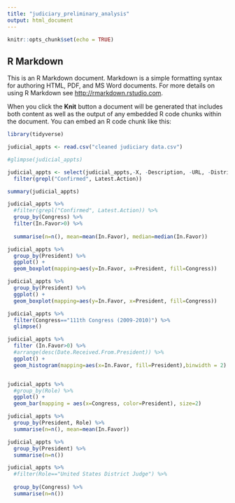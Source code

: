 ```yaml
---
title: "judiciary_preliminary_analysis"
output: html_document
---
```


```r
knitr::opts_chunk$set(echo = TRUE)
```

## R Markdown

This is an R Markdown document. Markdown is a simple formatting syntax for authoring HTML, PDF, and MS Word documents. For more details on using R Markdown see <http://rmarkdown.rstudio.com>.

When you click the **Knit** button a document will be generated that includes both content as well as the output of any embedded R code chunks within the document. You can embed an R code chunk like this:





```r

library(tidyverse)

```

```r
judicial_appts <- read.csv("cleaned judiciary data.csv")

#glimpse(judicial_appts)

judicial_appts <- select(judicial_appts,-X, -Description, -URL, -District.Location) %>% 
  filter(grepl("Confirmed", Latest.Action))

summary(judicial_appts)
```


```r
judicial_appts %>% 
  #filter(grepl("Confirmed", Latest.Action)) %>% 
  group_by(Congress) %>%
  filter(In.Favor>0) %>% 
  
  summarise(n=n(), mean=mean(In.Favor), median=median(In.Favor))


```




```r
judicial_appts %>% 
  group_by(President) %>% 
  ggplot() + 
  geom_boxplot(mapping=aes(y=In.Favor, x=President, fill=Congress))
```


```r
judicial_appts %>% 
  group_by(President) %>% 
  ggplot() + 
  geom_boxplot(mapping=aes(y=In.Favor, x=President, fill=Congress))
```





```r
judicial_appts %>% 
  filter(Congress=="111th Congress (2009-2010)") %>% 
  glimpse()

judicial_appts %>% 
  filter (In.Favor>0) %>% 
  #arrange(desc(Date.Received.From.President)) %>% 
  ggplot() + 
  geom_histogram(mapping=aes(x=In.Favor, fill=President),binwidth = 2)



```



```r
judicial_appts %>% 
  #group_by(Role) %>% 
  ggplot() +
  geom_bar(mapping = aes(x=Congress, color=President), size=2)
```

```r
judicial_appts %>%
  group_by(President, Role) %>% 
  summarise(n=n(), mean=mean(In.Favor))

judicial_appts %>%
  group_by(President) %>% 
  summarise(n=n())


```
```r

judicial_appts %>%
  #filter(Role=="United States District Judge") %>% 
  
  group_by(Congress) %>% 
  summarise(n=n())

```

